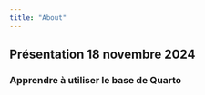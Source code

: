 ```yaml
---
title: "About"
---
```


## Présentation 18 novembre 2024

### Apprendre à utiliser le base de Quarto

